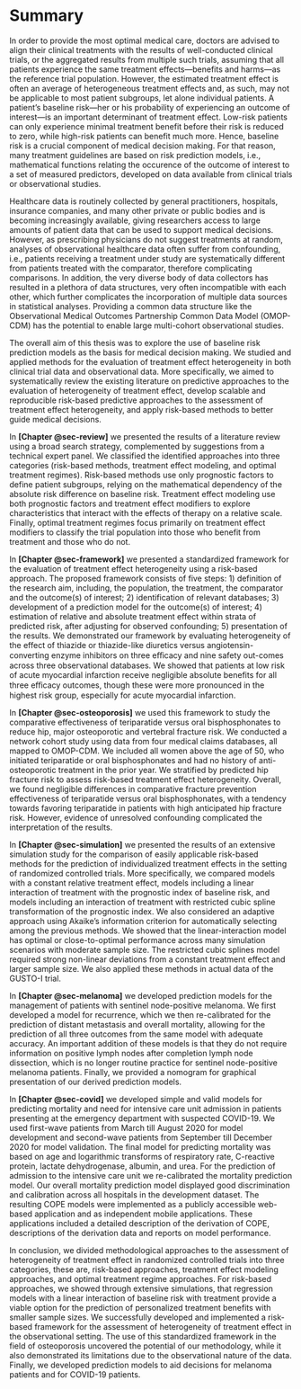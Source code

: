 # Summary {.unnumbered}

In order to provide the most optimal medical care, doctors are advised to align
their clinical treatments with the results of well-conducted clinical
trials, or the aggregated results from multiple such trials, assuming that all
patients experience the same treatment effects—benefits and harms—as the
reference trial population. However, the estimated treatment effect is often an
average of heterogeneous treatment effects and, as such, may not be applicable
to most patient subgroups, let alone individual patients. A patient's baseline
risk---her or his probability of experiencing an outcome of interest---is an
important determinant of treatment effect. Low-risk patients can only experience
minimal treatment benefit before their risk is reduced to zero, while high-risk
patients can benefit much more. Hence, baseline risk is a crucial component of
medical decision making. For that reason, many treatment guidelines are based on
risk prediction models, i.e., mathematical functions relating the occurence of
the outcome of interest to a set of measured predictors, developed on data
available from clinical trials or observational studies.

Healthcare data is routinely collected by general practitioners, hospitals,
insurance companies, and many other private or public bodies and is becoming
increasingly available, giving researchers access to large amounts of patient
data that can be used to support medical decisions. However, as prescribing
physicians do not suggest treatments at random, analyses of observational
healthcare data often suffer from confounding, i.e., patients receiving a
treatment under study are systematically different from patients treated with
the comparator, therefore complicating comparisons. In addition, the very
diverse body of data collectors has resulted in a plethora of data structures,
very often incompatible with each other, which further complicates the
incorporation of multiple data sources in statistical analyses. Providing a
common data structure like the Observational Medical Outcomes Partnership Common
Data Model (OMOP-CDM) has the potential to enable large multi-cohort
observational studies.

The overall aim of this thesis was to explore the use of baseline risk
prediction models as the basis for medical decision making. We studied and
applied methods for the evaluation of treatment effect heterogeneity in both
clinical trial data and observational data. More specifically, we aimed to
systematically review the existing literature on predictive approaches to the
evaluation of heterogeneity of treatment effect, develop scalable and
reproducible risk-based predictive approaches to the assessment of treatment
effect heterogeneity, and apply risk-based methods to better guide medical
decisions.

In **[Chapter @sec-review]** we presented the results of a literature review
using a broad search strategy, complemented by suggestions from a technical
expert panel. We classified the identified approaches into three categories
(risk-based methods, treatment effect modeling, and optimal treatment regimes).
Risk-based methods use only prognostic factors to define patient subgroups,
relying on the mathematical dependency of the absolute risk difference on
baseline risk. Treatment effect modeling use both prognostic factors and
treatment effect modifiers to explore characteristics that interact with the
effects of therapy on a relative scale. Finally, optimal treatment regimes focus
primarily on treatment effect modifiers to classify the trial population into
those who benefit from treatment and those who do not.

In **[Chapter @sec-framework]** we presented a standardized framework for the
evaluation of treatment effect heterogeneity using a risk-based approach. The
proposed framework consists of five steps: 1) definition of the research aim,
including, the population, the treatment, the comparator and the outcome(s) of
interest; 2) identification of relevant databases; 3) development of a
prediction model for the outcome(s) of interest; 4) estimation of relative and
absolute treatment effect within strata of predicted risk, after adjusting for
observed confounding; 5) presentation of the results. We demonstrated our
framework by evaluating heterogeneity of the effect of thiazide or thiazide-like
diuretics versus angiotensin-converting enzyme inhibitors on three eﬀicacy and
nine safety out-comes across three observational databases. We showed that
patients at low risk of acute myocardial infarction receive negligible absolute
benefits for all three eﬀicacy outcomes, though these were more pronounced in
the highest risk group, especially for acute myocardial infarction.

In **[Chapter @sec-osteoporosis]** we used this framework to study the
comparative effectiveness of teriparatide versus oral bisphosphonates to reduce
hip, major osteoporotic and vertebral fracture risk. We conducted a network
cohort study using data from four medical claims databases, all mapped to
OMOP-CDM. We included all women above the age of 50, who initiated teriparatide
or oral bisphosphonates and had no history of anti-osteoporotic treatment in the
prior year. We stratified by predicted hip fracture risk to assess risk-based
treatment effect heterogeneity. Overall, we found negligible differences in
comparative fracture prevention effectiveness of teriparatide versus oral
bisphosphonates, with a tendency towards favoring teriparatide in patients with
high anticipated hip fracture risk. However, evidence of unresolved confounding
complicated the interpretation of the results.

In **[Chapter @sec-simulation]** we presented the results of an extensive
simulation study for the comparison of easily applicable risk-based methods for
the prediction of individualized treatment effects in the setting of randomized
controlled trials. More specifically, we compared models with a constant
relative treatment effect, models including a linear interaction of treatment
with the prognostic index of baseline risk, and models including an interaction
of treatment with restricted cubic spline transformation of the prognostic
index. We also considered an adaptive approach using Akaike’s information
criterion for automatically selecting among the previous methods. We showed that
the linear-interaction model has optimal or close-to-optimal performance across
many simulation scenarios with moderate sample size. The restricted cubic
splines model required strong non-linear deviations from a constant treatment
effect and larger sample size. We also applied these methods in actual data of
the GUSTO-I trial.

In **[Chapter @sec-melanoma]** we developed prediction models for the management
of patients with sentinel node-positive melanoma. We first developed a model for
recurrence, which we then re-calibrated for the prediction of distant metastasis
and overall mortality, allowing for the prediction of all three outcomes from
the same model with adequate accuracy. An important addition of these models is
that they do not require information on positive lymph nodes after completion
lymph node dissection, which is no longer routine practice for sentinel
node-positive melanoma patients. Finally, we provided a nomogram for graphical
presentation of our derived prediction models.

In **[Chapter @sec-covid]** we developed simple and valid models for predicting
mortality and need for intensive care unit admission in patients presenting at
the emergency department with suspected COVID-19. We used first-wave patients
from March till August 2020 for model development and second-wave patients from
September till December 2020 for model validation. The final model for
predicting mortality was based on age and logarithmic transforms of respiratory
rate, C-reactive protein, lactate dehydrogenase, albumin, and urea. For the
prediction of admission to the intensive care unit we re-calibrated the
mortality prediction model. Our overall mortality prediction model displayed
good discrimination and calibration across all hospitals in the development
dataset. The resulting COPE models were implemented as a publicly accessible
web-based application and as independent mobile applications. These applications
included a detailed description of the derivation of COPE, descriptions of the
derivation data and reports on model performance.

In conclusion, we divided methodological approaches to the assessment of
heterogeneity of treatment effect in randomized controlled trials into three
categories, these are, risk-based approaches, treatment effect modeling
approaches, and optimal treatment regime approaches. For risk-based approaches,
we showed through extensive simulations, that regression models with a linear
interaction of baseline risk with treatment provide a viable option for the
prediction of personalized treatment benefits with smaller sample sizes. We
successfully developed and implemented a risk-based framework for the assessment
of heterogeneity of treatment effect in the observational setting. The use of
this standardized framework in the field of osteoporosis uncovered the potential
of our methodology, while it also demonstrated its limitations due to the
observational nature of the data. Finally, we developed prediction models to aid
decisions for melanoma patients and for COVID-19 patients.
